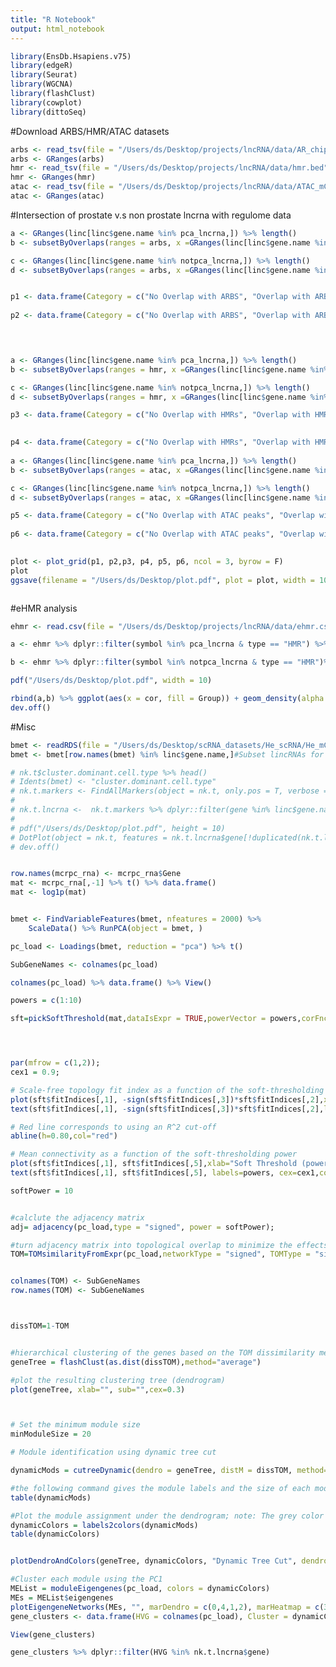 ```yaml
---
title: "R Notebook"
output: html_notebook
---
```


```r
library(EnsDb.Hsapiens.v75)
library(edgeR)
library(Seurat)
library(WGCNA)
library(flashClust)
library(cowplot)
library(dittoSeq)
```

#Download ARBS/HMR/ATAC datasets
```r
arbs <- read_tsv(file = "/Users/ds/Desktop/projects/lncRNA/data/AR_chip_hg38.bed", col_names = c("chr", "start", "end"))
arbs <- GRanges(arbs)
hmr <- read_tsv(file = "/Users/ds/Desktop/projects/lncRNA/data/hmr.bed", col_names = c("chr", "start", "end"))
hmr <- GRanges(hmr)
atac <- read_tsv(file = "/Users/ds/Desktop/projects/lncRNA/data/ATAC_mCRPC_consensus.bed", col_names = c("chr", "start", "end"))
atac <- GRanges(atac)
```


#Intersection of prostate v.s non prostate lncrna with regulome data
```r
a <- GRanges(linc[linc$gene.name %in% pca_lncrna,]) %>% length()
b <- subsetByOverlaps(ranges = arbs, x =GRanges(linc[linc$gene.name %in% pca_lncrna,]) ) %>% length()

c <- GRanges(linc[linc$gene.name %in% notpca_lncrna,]) %>% length()
d <- subsetByOverlaps(ranges = arbs, x =GRanges(linc[linc$gene.name %in% notpca_lncrna,]) ) %>% length()


p1 <- data.frame(Category = c("No Overlap with ARBS", "Overlap with ARBS" ), Count = c(a-b,b)) %>% ggplot(aes(x = "", y = Count, fill = Category)) + geom_bar(stat = "identity", width = 1) + coord_polar("y", start = 0) +theme_void() + ggtitle("Prostate-specific\n lncRNAs") + scale_fill_viridis_d(option = 'plasma', end = 0.5)
  
p2 <- data.frame(Category = c("No Overlap with ARBS", "Overlap with ARBS"), Count = c(c-d,d)) %>% ggplot(aes(x = "", y = Count, fill = Category)) + geom_bar(stat = "identity", width = 1) + coord_polar("y", start = 0) + theme_void() + ggtitle("not Prostate-specific\n lncRNAs") + scale_fill_viridis_d(option = 'plasma', end = 0.5)
  



a <- GRanges(linc[linc$gene.name %in% pca_lncrna,]) %>% length()
b <- subsetByOverlaps(ranges = hmr, x =GRanges(linc[linc$gene.name %in% pca_lncrna,]) ) %>% length()

c <- GRanges(linc[linc$gene.name %in% notpca_lncrna,]) %>% length()
d <- subsetByOverlaps(ranges = hmr, x =GRanges(linc[linc$gene.name %in% notpca_lncrna,]) ) %>% length()

p3 <- data.frame(Category = c("No Overlap with HMRs", "Overlap with HMRs" ), Count = c(a-b,b)) %>% ggplot(aes(x = "", y = Count, fill = Category)) + geom_bar(stat = "identity", width = 1) + coord_polar("y", start = 0) +theme_void() + ggtitle("Prostate-specific\n lncRNAs") + scale_fill_viridis_d(option = 'viridis', end = 0.5)

  
p4 <- data.frame(Category = c("No Overlap with HMRs", "Overlap with HMRs"), Count = c(c-d,d)) %>% ggplot(aes(x = "", y = Count, fill = Category)) + geom_bar(stat = "identity", width = 1) + coord_polar("y", start = 0) + theme_void() + ggtitle("not Prostate-specific\n lncRNAs")+ scale_fill_viridis_d(option = 'viridis', end = 0.5)
  
a <- GRanges(linc[linc$gene.name %in% pca_lncrna,]) %>% length()
b <- subsetByOverlaps(ranges = atac, x =GRanges(linc[linc$gene.name %in% pca_lncrna,]) ) %>% length()

c <- GRanges(linc[linc$gene.name %in% notpca_lncrna,]) %>% length()
d <- subsetByOverlaps(ranges = atac, x =GRanges(linc[linc$gene.name %in% notpca_lncrna,]) ) %>% length()

p5 <- data.frame(Category = c("No Overlap with ATAC peaks", "Overlap with ATAC peaks" ), Count = c(a-b,b)) %>% ggplot(aes(x = "", y = Count, fill = Category)) + geom_bar(stat = "identity", width = 1) + coord_polar("y", start = 0) +theme_void() + ggtitle("Prostate-specific\n lncRNAs") + scale_fill_viridis_d(option = 'magma', end = 0.5)
  
p6 <- data.frame(Category = c("No Overlap with ATAC peaks", "Overlap with ATAC peaks"), Count = c(c-d,d)) %>% ggplot(aes(x = "", y = Count, fill = Category)) + geom_bar(stat = "identity", width = 1) + coord_polar("y", start = 0) + theme_void() + ggtitle("not Prostate-specific\n lncRNAs") + scale_fill_viridis_d(option = 'magma', end = 0.5)
  

plot <- plot_grid(p1, p2,p3, p4, p5, p6, ncol = 3, byrow = F)
plot
ggsave(filename = "/Users/ds/Desktop/plot.pdf", plot = plot, width = 10)



```


#eHMR analysis
```r


ehmr <- read.csv(file = "/Users/ds/Desktop/projects/lncRNA/data/ehmr.csv", header = T)

a <- ehmr %>% dplyr::filter(symbol %in% pca_lncrna & type == "HMR") %>% arrange(cor) %>% group_by(symbol) %>% dplyr::slice(1) %>% mutate(Group = "Prostate specific")

b <- ehmr %>% dplyr::filter(symbol %in% notpca_lncrna & type == "HMR")%>% arrange(cor) %>% group_by(symbol) %>% dplyr::slice(1) %>% mutate(Group = "Not prostate specific")

pdf("/Users/ds/Desktop/plot.pdf", width = 10)

rbind(a,b) %>% ggplot(aes(x = cor, fill = Group)) + geom_density(alpha = 0.5) + xlab("Correlation") + scale_fill_viridis_d(option = 'plasma', end  = 0.5)
dev.off()


```


#Misc
```r

bmet <- readRDS(file = "/Users/ds/Desktop/scRNA_datasets/He_scRNA/He_mCRPC.rds")
bmet <- bmet[row.names(bmet) %in% linc$gene.name,]#Subset lincRNAs for downstream analysis

# nk.t$cluster.dominant.cell.type %>% head()
# Idents(bmet) <- "cluster.dominant.cell.type"
# nk.t.markers <- FindAllMarkers(object = nk.t, only.pos = T, verbose = T)
# 
# nk.t.lncrna <-  nk.t.markers %>% dplyr::filter(gene %in% linc$gene.name) %>% arrange(-avg_log2FC) %>% group_by(cluster) %>% dplyr::filter(p_val_adj < 0.1 & !(gene %in% pca_lncrna) & pct.1 > 0.1) %>% slice(1:n())
# 
# pdf("/Users/ds/Desktop/plot.pdf", height = 10)
# DotPlot(object = nk.t, features = nk.t.lncrna$gene[!duplicated(nk.t.lncrna$gene)], assay = "RNA") + theme(axis.text.x = element_text(angle = 90, vjust = 0.5, hjust=1)) + coord_flip()
# dev.off()


row.names(mcrpc_rna) <- mcrpc_rna$Gene
mat <- mcrpc_rna[,-1] %>% t() %>% data.frame()
mat <- log1p(mat)


bmet <- FindVariableFeatures(bmet, nfeatures = 2000) %>% 
    ScaleData() %>% RunPCA(object = bmet, )

pc_load <- Loadings(bmet, reduction = "pca") %>% t()

SubGeneNames <- colnames(pc_load)

colnames(pc_load) %>% data.frame() %>% View()
```



```r
powers = c(1:10)

sft=pickSoftThreshold(mat,dataIsExpr = TRUE,powerVector = powers,corFnc = bicor,corOptions = list(use = 'p'),networkType = "signed", verbose = 1)




par(mfrow = c(1,2));
cex1 = 0.9;

# Scale-free topology fit index as a function of the soft-thresholding power
plot(sft$fitIndices[,1], -sign(sft$fitIndices[,3])*sft$fitIndices[,2],xlab="Soft Threshold (power)",ylab="Scale Free Topology Model Fit, signed R^2",type="n", main = paste("Scale independence"));
text(sft$fitIndices[,1], -sign(sft$fitIndices[,3])*sft$fitIndices[,2],labels=powers,cex=cex1,col="red");

# Red line corresponds to using an R^2 cut-off
abline(h=0.80,col="red")

# Mean connectivity as a function of the soft-thresholding power
plot(sft$fitIndices[,1], sft$fitIndices[,5],xlab="Soft Threshold (power)",ylab="Mean Connectivity", type="n",main = paste("Mean connectivity"))
text(sft$fitIndices[,1], sft$fitIndices[,5], labels=powers, cex=cex1,col="red")
```

```r
softPower = 10


#calclute the adjacency matrix
adj= adjacency(pc_load,type = "signed", power = softPower);

#turn adjacency matrix into topological overlap to minimize the effects of noise and spurious associations
TOM=TOMsimilarityFromExpr(pc_load,networkType = "signed", TOMType = "signed", power = softPower)


colnames(TOM) <- SubGeneNames
row.names(TOM) <- SubGeneNames



dissTOM=1-TOM


#hierarchical clustering of the genes based on the TOM dissimilarity measure
geneTree = flashClust(as.dist(dissTOM),method="average")

#plot the resulting clustering tree (dendrogram)
plot(geneTree, xlab="", sub="",cex=0.3)



# Set the minimum module size
minModuleSize = 20

# Module identification using dynamic tree cut

dynamicMods = cutreeDynamic(dendro = geneTree, distM = dissTOM, method="hybrid", deepSplit = 2, pamRespectsDendro = FALSE, minClusterSize = minModuleSize);

#the following command gives the module labels and the size of each module. Lable 0 is reserved for unassigned genes
table(dynamicMods)

#Plot the module assignment under the dendrogram; note: The grey color is reserved for unassigned genes
dynamicColors = labels2colors(dynamicMods)
table(dynamicColors)


plotDendroAndColors(geneTree, dynamicColors, "Dynamic Tree Cut", dendroLabels = FALSE, hang = 0.03, addGuide = TRUE, guideHang = 0.05, main = "Gene dendrogram and module colors")
```


```r
#Cluster each module using the PC1
MEList = moduleEigengenes(pc_load, colors = dynamicColors) 
MEs = MEList$eigengenes
plotEigengeneNetworks(MEs, "", marDendro = c(0,4,1,2), marHeatmap = c(3,4,1,2))
gene_clusters <- data.frame(HVG = colnames(pc_load), Cluster = dynamicColors) %>% arrange(Cluster)

View(gene_clusters)

gene_clusters %>% dplyr::filter(HVG %in% nk.t.lncrna$gene)


```

